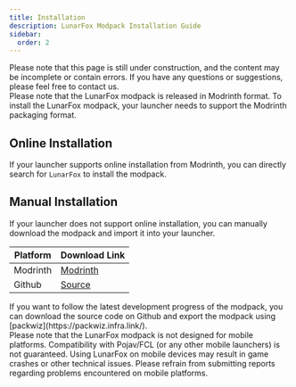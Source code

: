 ```yaml
---
title: Installation
description: LunarFox Modpack Installation Guide
sidebar:
  order: 2
---
```



<Aside type="caution" title="This page is under construction">
  Please note that this page is still under construction, and the content may be
  incomplete or contain errors. If you have any questions or suggestions, please
  feel free to contact us.
</Aside>

<Aside type="note">
  Please note that the LunarFox modpack is released in Modrinth format. To
  install the LunarFox modpack, your launcher needs to support the Modrinth
  packaging format.
</Aside>

## Online Installation

If your launcher supports online installation from Modrinth, you can directly search for `LunarFox` to install the modpack.

## Manual Installation

If your launcher does not support online installation, you can manually download the modpack and import it into your launcher.

| Platform                                                | Download Link                                     |
| ------------------------------------------------------- | ------------------------------------------------- |
| Modrinth <Badge text="Recommended" variant="success" /> | [Modrinth](https://modrinth.com/modpack/lunarfox) |
| Github                                                  | [Source](https://github.com/OrzMiku/lunarfox)     |

<Aside type="tip" title="Export from Source">
  If you want to follow the latest development progress of the modpack, you can
  download the source code on Github and export the modpack using
  [packwiz](https://packwiz.infra.link/).
</Aside>

<Aside type="danger" title="Mobile Compatibility Caution">
  Please note that the LunarFox modpack is not designed for mobile platforms.
  Compatibility with Pojav/FCL (or any other mobile launchers) is not
  guaranteed. Using LunarFox on mobile devices may result in game crashes or
  other technical issues. Please refrain from submitting reports regarding
  problems encountered on mobile platforms.
</Aside>